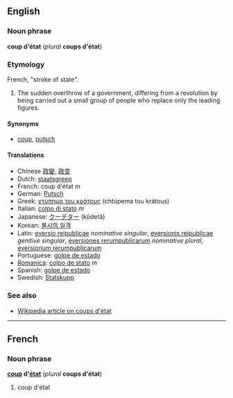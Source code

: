 ==English==
===Noun phrase===
'''coup d'état''' (''plural'' '''coups d'état''')

===Etymology===
French, "stroke of state".

#The sudden overthrow of a government, differing from a revolution by being carried out a small group of people who replace only the leading figures.

====Synonyms====
*[[coup]], [[putsch]]

====Translations====
*Chinese [[政變]], [[政变]]
*Dutch: [[staatsgreep]]
*French: coup d'état ''m''
*German: [[Putsch]]
*Greek: [[χτύπημα του κράτους]] (chtúpema tou krátous)
*Italian: [[colpo di stato]] ''m''
*Japanese: [[クーデター]] (kûdetâ)
*Korean: [[불시의 일격]]
*Latin: [[eversio reipublicae]] ''nominative singular'', [[eversionis reipublicae]] ''genitive singular'', [[eversiones rerumpublicarum]] ''nominative plural'', [[eversionum rerumpublicarum]]
*Portuguese: [[golpe de estado]]
*[[Romanica]]: [[colpo de stato]] ''m''
*Spanish: [[golpe de estado]]
*Swedish: [[Statskupp]]

===See also===
*[[w:Coup d'état|Wikipedia article on coups d'état]]

----
==French==
===Noun phrase===
'''[[coup]] d'[[état]]''' (''plural'' '''coups d'état''')

#coup d'état